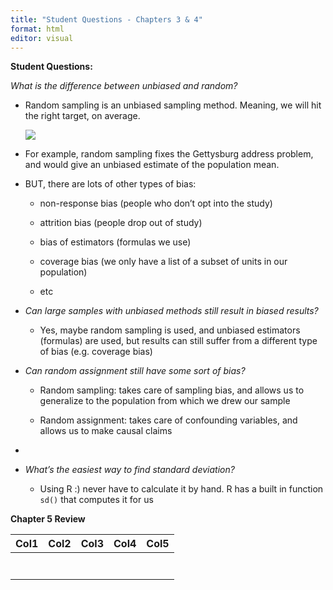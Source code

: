 ```yaml
---
title: "Student Questions - Chapters 3 & 4"
format: html
editor: visual
---
```


**Student Questions:**

*What is the difference between unbiased and random?*

-   Random sampling is an unbiased sampling method. Meaning, we will hit the right target, on average.

    ![](images/bias-precision.png)

-   For example, random sampling fixes the Gettysburg address problem, and would give an unbiased estimate of the population mean.

-   BUT, there are lots of other types of bias:

    -   non-response bias (people who don't opt into the study)

    -   attrition bias (people drop out of study)

    -   bias of estimators (formulas we use)

    -   coverage bias (we only have a list of a subset of units in our population)

    -   etc

-   *Can large samples with unbiased methods still result in biased results?*

    -   Yes, maybe random sampling is used, and unbiased estimators (formulas) are used, but results can still suffer from a different type of bias (e.g. coverage bias)

-   *Can random assignment still have some sort of bias?*

    -   Random sampling: takes care of sampling bias, and allows us to generalize to the population from which we drew our sample

    -   Random assignment: takes care of confounding variables, and allows us to make causal claims

-   

-   *What's the easiest way to find standard deviation?*

    -   Using R :) never have to calculate it by hand. R has a built in function `sd()` that computes it for us

**Chapter 5 Review**

| Col1 | Col2 | Col3 | Col4 | Col5 |
|------|------|------|------|------|
|      |      |      |      |      |
|      |      |      |      |      |
|      |      |      |      |      |
|      |      |      |      |      |
|      |      |      |      |      |
|      |      |      |      |      |
|      |      |      |      |      |

